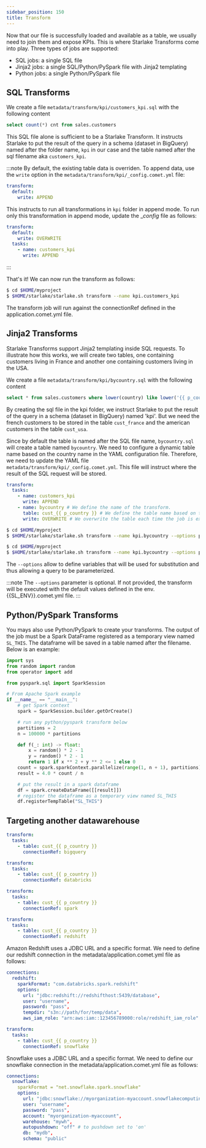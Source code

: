 ```yaml
---
sidebar_position: 150
title: Transform
---
```



Now that our file is successfully loaded and available as a table, we usually need to join them and expose KPIs.
This is where Starlake Transforms come into play.
Three types of jobs are supported:
- SQL jobs: a single SQL file
- Jinja2 jobs: a single SQL/Python/PySpark file with Jinja2 templating
- Python jobs: a single Python/PySpark file

## SQL Transforms
We create a file `metadata/transform/kpi/customers_kpi.sql` with the following content
```SQL
select count(*) cnt from sales.customers
```

This SQL file alone is sufficient to be a Starlake Transform. It instructs Starlake to put the result of the query in a schema (dataset in BigQuery)
named after the folder name,  `kpi` in our case and the table named after the sql filename aka `customers_kpi`.

:::note
By default, the existing table data is overriden. To append data, use the `write` option in the `metadata/transform/kpi/_config.comet.yml` file:
```yaml
transform:
  default:
    write: APPEND
```

This instructs to run all transformations in `kpi` folder in append mode.
To run only this transformation in append mode, update the __config_ file as follows:

```yaml {5-6}
transform:
  default:
    write: OVERWRITE
  tasks:
    - name: customers_kpi
      write: APPEND
```

:::

That's it! We can now run the transform as follows:

```sh
$ cd $HOME/myproject
$ $HOME/starlake/starlake.sh transform --name kpi.customers_kpi
```
The transform job will run against the connectionRef defined in the application.comet.yml file.

## Jinja2 Transforms
Starlake Transforms support Jinja2 templating inside SQL requests.
To illustrate how this works, we will create two tables, one containing customers living in France
and another one containing customers living in the USA.

We create a file `metadata/transform/kpi/bycountry.sql` with the following content

```SQL
select * from sales.customers where lower(country) like lower('{{ p_country }}')
```

By creating the sql file in the kpi folder, we instruct Starlake to put the result of the query in a schema (dataset in BigQuery)
named 'kpi'.
But we need the french customers to be stored in the table `cust_france` and the american customers in the table `cust_usa`.

Since by default the table is named after the SQL file name, ```bycountry.sql``` will create a table named ```bycountry```.
We need to configure a dynamic table name based on the country name in the YAML configuration file.
Therefore, we need to update the YAML file `metadata/transform/kpi/_config.comet.yml`.
This file will instruct where the result of the SQL request will be stored.

```yaml {5-7}
transform:
  tasks:
    - name: customers_kpi
      write: APPEND
    - name: bycountry # We define the name of the transform.
      table: cust_{{ p_country }} # We define the table name based on the country name.
      write: OVERWRITE # We overwrite the table each time the job is executed.

```

<Tabs groupId="customers">
<TabItem value="france" label="French customers table">

```sh
$ cd $HOME/myproject
$ $HOME/starlake/starlake.sh transform --name kpi.bycountry --options p_country=France
```

</TabItem>
<TabItem value="usa" label="American customers table">

```sh
$ cd $HOME/myproject
$ $HOME/starlake/starlake.sh transform --name kpi.bycountry --options p_country=USA
```

</TabItem>
</Tabs>

The `--options` allow to define variables that will be used for substitution and thus allowing a query to be parameterized.


:::note
The `--options` parameter is optional. If not provided,
the transform will be executed with the default values defined in the env.{{SL_ENV}}.comet.yml  file.
:::

## Python/PySpark Transforms
You mays also use Python/PySpark to create your transforms. The output of the job must be a Spark DataFrame registered as a temporary view named `SL_THIS`.
The dataframe will be saved in a table named after the filename.
Below is an example:

```python title="metadata/transform/kpi/pi.py"
import sys
from random import random
from operator import add

from pyspark.sql import SparkSession

# From Apache Spark example
if __name__ == "__main__":
    # get Spark context
    spark = SparkSession.builder.getOrCreate()

    # run any python/pyspark transform below
    partitions = 2
    n = 100000 * partitions

    def f(_: int) -> float:
        x = random() * 2 - 1
        y = random() * 2 - 1
        return 1 if x ** 2 + y ** 2 <= 1 else 0
    count = spark.sparkContext.parallelize(range(1, n + 1), partitions).map(f).reduce(add)
    result = 4.0 * count / n

    # put the result in a spark dataframe
    df = spark.createDataFrame([[result]])
    # register the dataframe as a temporary view named SL_THIS
    df.registerTempTable("SL_THIS")
```
## Targeting another datawarehouse


<Tabs groupId="warehouses">
<TabItem value="bq" label="BigQuery">

```yaml title="metadata/transform/kpi/_config.comet.yml"
transform:
  tasks:
    - table: cust_{{ p_country }}
      connectionRef: bigquery
```
</TabItem>
<TabItem value="databricks" label="Databricks">

```yaml title="metadata/transform/kpi/_config.comet.yml"
transform:
  tasks:
    - table: cust_{{ p_country }}
      connectionRef: databricks
```

</TabItem>
<TabItem value="hive" label="Hive">

```yaml title="metadata/transform/kpi/_config.comet.yml"
transform:
  tasks:
    - table: cust_{{ p_country }}
      connectionRef: spark
```

</TabItem>
<TabItem value="redshift" label="Redshift">

```yaml title="metadata/transform/kpi/_config.comet.yml"
transform:
  tasks:
    - table: cust_{{ p_country }}
      connectionRef: redshift
```

Amazon Redshift uses a JDBC URL and a specific format. We need to define our redshift connection in the metadata/application.comet.yml file as follows:

```yaml title="metadata/application.comet.yml"
connections:
  redshift:
    sparkFormat: "com.databricks.spark.redshift"
    options:
      url: "jdbc:redshift://redshifthost:5439/database",
      user: "username",
      password: "pass",
      tempdir: "s3n://path/for/temp/data",
      aws_iam_role: "arn:aws:iam::123456789000:role/redshift_iam_role"
```

</TabItem>
<TabItem value="snowflake" label="Snowflake">


```yaml title="metadata/transform/kpi/_config.comet.yml"
transform:
  tasks:
    - table: cust_{{ p_country }}
      connectionRef: snowflake
```
Snowflake uses a JDBC URL and a specific format. We need to define our snowflake connection in the metadata/application.comet.yml file as follows:

```yaml title="metadata/application.comet.yml"
connections:
  snowflake:
    sparkFormat = "net.snowflake.spark.snowflake"
    options:
      url: "jdbc:snowflake://myorganization-myaccount.snowflakecomputing.com/",
      user: "username",
      password: "pass",
      account: "myorganization-myaccount",
      warehouse: "mywh",
      autopushdown: "off" # to pushdown set to 'on'
      db: "mydb",
      schema: "public"

```


</TabItem>

</Tabs>


